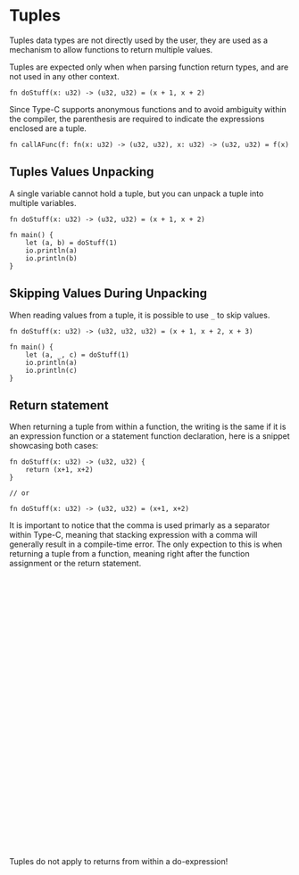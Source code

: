
# Tuples

Tuples data types are not directly used by the user, they are used as a mechanism to allow functions to return multiple values.

Tuples are expected only when when parsing function return types, and are not used in any other context.

```tc
fn doStuff(x: u32) -> (u32, u32) = (x + 1, x + 2)
```

Since Type-C supports anonymous functions and to avoid ambiguity within the compiler, the parenthesis are required to indicate the expressions enclosed are a tuple.

```tc
fn callAFunc(f: fn(x: u32) -> (u32, u32), x: u32) -> (u32, u32) = f(x)
```

## Tuples Values Unpacking
A single variable cannot hold a tuple, but you can unpack a tuple into multiple variables.

```tc
fn doStuff(x: u32) -> (u32, u32) = (x + 1, x + 2)

fn main() {
    let (a, b) = doStuff(1)
    io.println(a)
    io.println(b)
}
```

## Skipping Values During Unpacking

When reading values from a tuple, it is possible to use `_` to skip values.

```tc
fn doStuff(x: u32) -> (u32, u32, u32) = (x + 1, x + 2, x + 3)

fn main() {
    let (a, _, c) = doStuff(1)
    io.println(a)
    io.println(c)
}
```

## Return statement

When returning a tuple from within a function, the writing is the same if it is an expression function or a statement function declaration, here is a snippet showcasing both cases:

```tc
fn doStuff(x: u32) -> (u32, u32) {
    return (x+1, x+2)
}

// or

fn doStuff(x: u32) -> (u32, u32) = (x+1, x+2)
```

It is important to notice that the comma is used primarly as a separator within Type-C, meaning that stacking expression with a comma will generally result in a compile-time error. The only expection to this 
is when returning a tuple from a function, meaning right after the function assignment or the return statement.


<div role="alert" className="alert alert-error">
  <svg xmlns="http://www.w3.org/2000/svg" className="stroke-current shrink-0 h-6 w-6" fill="none" viewBox="0 0 24 24"><path strokeLinecap="round" strokeLinejoin="round" strokeWidth="2" d="M10 14l2-2m0 0l2-2m-2 2l-2-2m2 2l2 2m7-2a9 9 0 11-18 0 9 9 0 0118 0z" /></svg>
  <span>Tuples do not apply to returns from within a do-expression!</span>
</div>